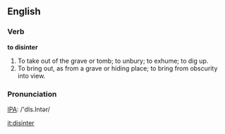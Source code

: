 ==English==

===Verb===

'''to disinter'''

#To take out of the grave or tomb; to unbury; to exhume; to dig up.
#To bring out, as from a grave or hiding place; to bring from obscurity into view.

===Pronunciation===
[[Pronunciation guide|IPA]]: /'dIs.Intər/

[[it:disinter]]